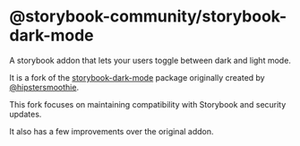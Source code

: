 
<Meta title="Overview" />

# @storybook-community/storybook-dark-mode

A storybook addon that lets your users toggle between dark and light mode.

It is a fork of the [storybook-dark-mode](https://github.com/hipstersmoothie/storybook-dark-mode) package originally created by [@hipstersmoothie](https://github.com/hipstersmoothie).

This fork focuses on maintaining compatibility with Storybook and security updates.

It also has a few improvements over the original addon.
